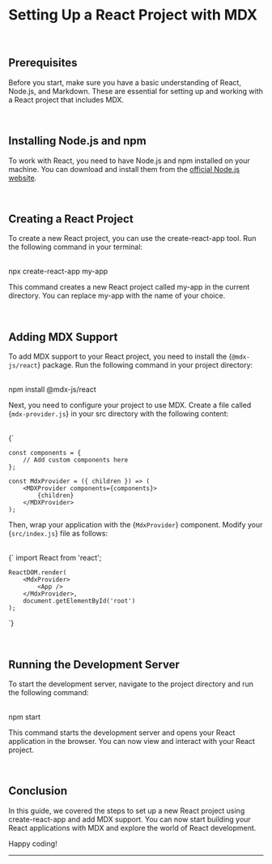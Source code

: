 
# Setting Up a React Project with MDX

<br/>

## Prerequisites

Before you start, make sure you have a basic understanding of React, Node.js, and Markdown. These are essential for setting up and working with a React project that includes MDX.

<br/>

## Installing Node.js and npm

To work with React, you need to have Node.js and npm installed on your machine. You can download and install them from the [official Node.js website](https://nodejs.org/).

<br/>

## Creating a React Project

To create a new React project, you can use the <span className='highlight'>create-react-app</span> tool. Run the following command in your terminal:

<br/>

<CopyableCode language="bash">
    npx create-react-app my-app
</CopyableCode>

This command creates a new React project called <span className='highlight'>my-app</span> in the current directory. You can replace <span className='highlight'>my-app</span> with the name of your choice.

<br/>

## Adding MDX Support

To add MDX support to your React project, you need to install the <span className='highlight'>{`@mdx-js/react`}</span> package. Run the following command in your project directory:

<br/>

<CopyableCode language="bash">
    npm install @mdx-js/react
</CopyableCode>

Next, you need to configure your project to use MDX. Create a file called <span className='highlight'>{`mdx-provider.js`}</span> in your <span className='highlight'>src</span> directory with the following content:

<br/>

<CopyableCode language="javascript">
{`

    const components = {
        // Add custom components here
    };

    const MdxProvider = ({ children }) => (
        <MDXProvider components={components}>
            {children}
        </MDXProvider>
    );

</CopyableCode>

Then, wrap your application with the <span className='highlight'>{`MdxProvider`}</span> component. Modify your <span className='highlight'>{`src/index.js`}</span> file as follows:

<br/>

<CopyableCode language="javascript">
{`  import React from 'react';

    ReactDOM.render(
        <MdxProvider>
            <App />
        </MdxProvider>,
        document.getElementById('root')
    );
`}
</CopyableCode>

<br/>

## Running the Development Server

To start the development server, navigate to the project directory and run the following command:

<br/>

<CopyableCode language="bash">
    npm start
</CopyableCode>

This command starts the development server and opens your React application in the browser. You can now view and interact with your React project.

<br/>

## Conclusion

In this guide, we covered the steps to set up a new React project using <span className='highlight'>create-react-app</span> and add MDX support. You can now start building your React applications with MDX and explore the world of React development.

Happy coding!
<br/>
<hr/>
<br/>
